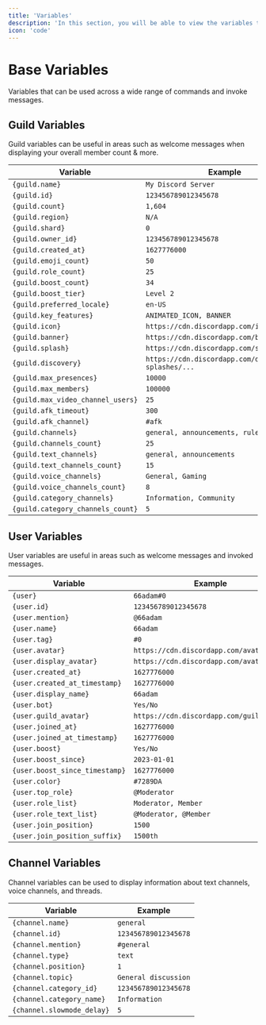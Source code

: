 ```yaml
---
title: 'Variables'
description: 'In this section, you will be able to view the variables that you can use for greeds embeds.'
icon: 'code'
---
```


# Base Variables
Variables that can be used across a wide range of commands and invoke messages. 

## Guild Variables
Guild variables can be useful in areas such as welcome messages when displaying your overall member count & more.

| Variable | Example |
|----------|----------|
| `{guild.name}` | `My Discord Server` |
| `{guild.id}` | `123456789012345678` |
| `{guild.count}` | `1,604` |
| `{guild.region}` | `N/A` |
| `{guild.shard}` | `0` |
| `{guild.owner_id}` | `123456789012345678` |
| `{guild.created_at}` | `1627776000` |
| `{guild.emoji_count}` | `50` |
| `{guild.role_count}` | `25` |
| `{guild.boost_count}` | `34` |
| `{guild.boost_tier}` | `Level 2` |
| `{guild.preferred_locale}` | `en-US` |
| `{guild.key_features}` | `ANIMATED_ICON, BANNER` |
| `{guild.icon}` | `https://cdn.discordapp.com/icons/...` |
| `{guild.banner}` | `https://cdn.discordapp.com/banners/...` |
| `{guild.splash}` | `https://cdn.discordapp.com/splashes/...` |
| `{guild.discovery}` | `https://cdn.discordapp.com/discovery-splashes/...` |
| `{guild.max_presences}` | `10000` |
| `{guild.max_members}` | `100000` |
| `{guild.max_video_channel_users}` | `25` |
| `{guild.afk_timeout}` | `300` |
| `{guild.afk_channel}` | `#afk` |
| `{guild.channels}` | `general, announcements, rules` |
| `{guild.channels_count}` | `25` |
| `{guild.text_channels}` | `general, announcements` |
| `{guild.text_channels_count}` | `15` |
| `{guild.voice_channels}` | `General, Gaming` |
| `{guild.voice_channels_count}` | `8` |
| `{guild.category_channels}` | `Information, Community` |
| `{guild.category_channels_count}` | `5` |

## User Variables
User variables are useful in areas such as welcome messages and invoked messages.

| Variable | Example |
|----------|----------|
| `{user}` | `66adam#0` |
| `{user.id}` | `123456789012345678` |
| `{user.mention}` | `@66adam` |
| `{user.name}` | `66adam` |
| `{user.tag}` | `#0` |
| `{user.avatar}` | `https://cdn.discordapp.com/avatars/...` |
| `{user.display_avatar}` | `https://cdn.discordapp.com/avatars/...` |
| `{user.created_at}` | `1627776000` |
| `{user.created_at_timestamp}` | `1627776000` |
| `{user.display_name}` | `66adam` |
| `{user.bot}` | `Yes/No` |
| `{user.guild_avatar}` | `https://cdn.discordapp.com/guilds/...` |
| `{user.joined_at}` | `1627776000` |
| `{user.joined_at_timestamp}` | `1627776000` |
| `{user.boost}` | `Yes/No` |
| `{user.boost_since}` | `2023-01-01` |
| `{user.boost_since_timestamp}` | `1627776000` |
| `{user.color}` | `#7289DA` |
| `{user.top_role}` | `@Moderator` |
| `{user.role_list}` | `Moderator, Member` |
| `{user.role_text_list}` | `@Moderator, @Member` |
| `{user.join_position}` | `1500` |
| `{user.join_position_suffix}` | `1500th` |

## Channel Variables
Channel variables can be used to display information about text channels, voice channels, and threads.

| Variable | Example |
|----------|----------|
| `{channel.name}` | `general` |
| `{channel.id}` | `123456789012345678` |
| `{channel.mention}` | `#general` |
| `{channel.type}` | `text` |
| `{channel.position}` | `1` |
| `{channel.topic}` | `General discussion` |
| `{channel.category_id}` | `123456789012345678` |
| `{channel.category_name}` | `Information` |
| `{channel.slowmode_delay}` | `5` |
